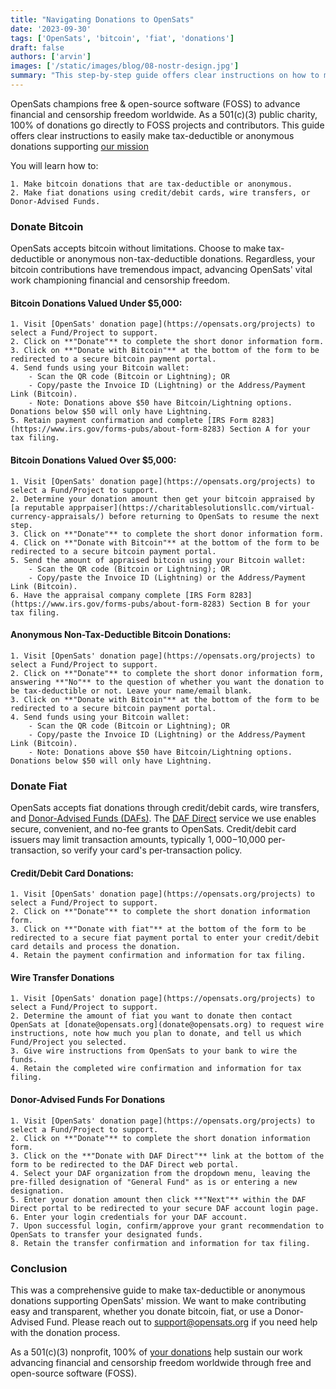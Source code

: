 ```yaml
---
title: "Navigating Donations to OpenSats"
date: '2023-09-30'
tags: ['OpenSats', 'bitcoin', 'fiat', 'donations']
draft: false
authors: ['arvin']
images: ['/static/images/blog/08-nostr-design.jpg']
summary: "This step-by-step guide offers clear instructions on how to make tax-deductible or anonymous bitcoin and fiat donations to OpenSats, a 501(c)(3) nonprofit advancing financial and censorship freedom through free open-source software."
---
```


OpenSats champions free & open-source software (FOSS) to advance financial and censorship freedom worldwide. As a 501(c)(3) public charity, 100% of donations go directly to FOSS projects and contributors. This guide offers clear instructions to easily make tax-deductible or anonymous donations supporting [our mission](https://opensats.org/mission)

You will learn how to:

	1. Make bitcoin donations that are tax-deductible or anonymous.
	2. Make fiat donations using credit/debit cards, wire transfers, or Donor-Advised Funds.

### Donate Bitcoin

OpenSats accepts bitcoin without limitations. Choose to make tax-deductible or anonymous non-tax-deductible donations. Regardless, your bitcoin contributions have tremendous impact, advancing OpenSats' vital work championing financial and censorship freedom.

#### Bitcoin Donations Valued Under $5,000:

	1. Visit [OpenSats' donation page](https://opensats.org/projects) to select a Fund/Project to support.
	2. Click on **"Donate"** to complete the short donor information form.
	3. Click on **"Donate with Bitcoin"** at the bottom of the form to be redirected to a secure bitcoin payment portal.
	4. Send funds using your Bitcoin wallet:
		- Scan the QR code (Bitcoin or Lightning); OR
		- Copy/paste the Invoice ID (Lightning) or the Address/Payment Link (Bitcoin).
		- Note: Donations above $50 have Bitcoin/Lightning options. Donations below $50 will only have Lightning.
	5. Retain payment confirmation and complete [IRS Form 8283](https://www.irs.gov/forms-pubs/about-form-8283) Section A for your tax filing.

#### Bitcoin Donations Valued Over $5,000:

	1. Visit [OpenSats' donation page](https://opensats.org/projects) to select a Fund/Project to support.
	2. Determine your donation amount then get your bitcoin appraised by [a reputable apprpaiser](https://charitablesolutionsllc.com/virtual-currency-appraisals/) before returning to OpenSats to resume the next step.
	3. Click on **"Donate"** to complete the short donor information form.
	4. Click on **"Donate with Bitcoin"** at the bottom of the form to be redirected to a secure bitcoin payment portal.	
	5. Send the amount of appraised bitcoin using your Bitcoin wallet:
		- Scan the QR code (Bitcoin or Lightning); OR
		- Copy/paste the Invoice ID (Lightning) or the Address/Payment Link (Bitcoin).
	6. Have the appraisal company complete [IRS Form 8283](https://www.irs.gov/forms-pubs/about-form-8283) Section B for your tax filing.

#### Anonymous Non-Tax-Deductible Bitcoin Donations:

	1. Visit [OpenSats' donation page](https://opensats.org/projects) to select a Fund/Project to support.
	2. Click on **"Donate"** to complete the short donor information form, answering **"No"** to the question of whether you want the donation to be tax-deductible or not. Leave your name/email blank.
	3. Click on **"Donate with Bitcoin"** at the bottom of the form to be redirected to a secure bitcoin payment portal.
	4. Send funds using your Bitcoin wallet:
		- Scan the QR code (Bitcoin or Lightning); OR
		- Copy/paste the Invoice ID (Lightning) or the Address/Payment Link (Bitcoin).
		- Note: Donations above $50 have Bitcoin/Lightning options. Donations below $50 will only have Lightning.

### Donate Fiat

OpenSats accepts fiat donations through credit/debit cards, wire transfers, and [Donor-Advised Funds (DAFs)](https://www.fidelitycharitable.org/guidance/philanthropy/what-is-a-donor-advised-fund-b723.html). The [DAF Direct](https://www.dafdirect.org/what-is-a-daf/index.html) service we use enables secure, convenient, and no-fee grants to OpenSats. Credit/debit card issuers may limit transaction amounts, typically $1,000-$10,000 per-transaction, so verify your card's per-transaction policy.

#### Credit/Debit Card Donations:

	1. Visit [OpenSats' donation page](https://opensats.org/projects) to select a Fund/Project to support.
	2. Click on **"Donate"** to complete the short donation information form.
	3. Click on **"Donate with fiat"** at the bottom of the form to be redirected to a secure fiat payment portal to enter your credit/debit card details and process the donation.
	4. Retain the payment confirmation and information for tax filing.

#### Wire Transfer Donations

	1. Visit [OpenSats' donation page](https://opensats.org/projects) to select a Fund/Project to support.
	2. Determine the amount of fiat you want to donate then contact OpenSats at [donate@opensats.org](donate@opensats.org) to request wire instructions, note how much you plan to donate, and tell us which Fund/Project you selected.
	3. Give wire instructions from OpenSats to your bank to wire the funds.
	4. Retain the completed wire confirmation and information for tax filing.

#### Donor-Advised Funds For Donations

	1. Visit [OpenSats' donation page](https://opensats.org/projects) to select a Fund/Project to support.
	2. Click on **"Donate"** to complete the short donation information form.
	3. Click on the **"Donate with DAF Direct"** link at the bottom of the form to be redirected to the DAF Direct web portal.
	4. Select your DAF organization from the dropdown menu, leaving the pre-filled designation of "General Fund" as is or entering a new designation.
	5. Enter your donation amount then click **"Next"** within the DAF Direct portal to be redirected to your secure DAF account login page.
	6. Enter your login credentials for your DAF account.
	7. Upon successful login, confirm/approve your grant recommendation to OpenSats to transfer your designated funds.
	8. Retain the transfer confirmation and information for tax filing.

### Conclusion

This was a comprehensive guide to make tax-deductible or anonymous donations supporting OpenSats' mission. We want to make contributing easy and transparent, whether you donate bitcoin, fiat, or use a Donor-Advised Fund. Please reach out to [support@opensats.org](support@opensats.org) if you need help with the donation process. 

As a 501(c)(3) nonprofit, 100% of [your donations](https://opensats.org/projects/opensats_operations_budget) help sustain our work advancing financial and censorship freedom worldwide through free and open-source software (FOSS).